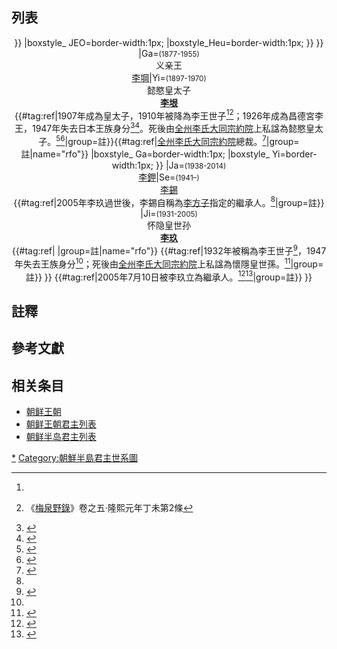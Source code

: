 ==列表==
<center>
{{chart/start}}
{{chart|border=0 | | | | | | | | | | | | | |:| ado |ado=过继}}
{{chart| | | | | | | | | As |As=<small>(？-1274)</small><br>[[李安社|朝鲜穆祖]]<br>李安社
|boxstyle_ As=border-width:1px;
}}
{{chart| | | | | | | | | |!}}
{{chart| | | | | | | | | Xl |Xl=[[李行里|朝鲜翼祖]]<br>李行-{里}-
|boxstyle_ Xl=border-width:1px;
}}
{{chart| | | | | | | | | |!}}
{{chart| | | | | | | | | Lc |Lc=<small>(？-1342)</small><br>[[李椿_(朝鲜)|朝鲜度祖]]<br>李椿
|boxstyle_ Lc=border-width:1px;
}}
{{chart| | | | | | | | | |!}}
{{chart| | | | | | | | | Zc |Zc=<small>(1315-1360)</small><br>[[李子春|朝鲜桓祖]]<br>李子春
|boxstyle_ Zc=border-width:1px;
}}
{{chart| | | | | | | | | |!}}
{{chart| | | | | | | | | Cg |Cg=<small>(1335-1408)</small><br>'''[[李成桂|朝鲜太祖]]'''<br>李成桂<br>'''1392-1398'''}}
{{chart| | | | | |,|-|-|-|(}} 
{{chart| | | | | JEO | | TAE | JEO=<small>(1357-1419)</small><br>'''[[朝鮮定宗|朝鮮定宗]]'''<br>李曔<br>'''1399-1400'''|TAE=<small>(1367-1422)</small><br>'''[[朝鲜太宗|朝鲜太宗]]'''<br>李芳远<br>'''1400-1418'''
{{#tag:ref|1401年正式被封為朝鮮國王；此前的朝鮮君主使用的頭銜是「高麗權知國事」、「朝鮮權知國事」。<ref>{{cite web|title=국호를 정하는 문제에 대한 예부의 자문을 계품사 조임이 가져오다|url=http://sillok.history.go.kr/id/waa_10111027_001|website=[[朝鮮王朝實錄|朝鮮王朝實錄]]|access-date=2020-07-30|archive-date=2020-11-29|archive-url=https://web.archive.org/web/20201129074926/http://sillok.history.go.kr/id/waa_10111027_001|dead-url=no}}《太祖實錄》第2卷；太祖元年十一月二十七日，第1條</ref><ref>{{cite web|title=사신 장근과 단목예가 받들고 온 명나라 황제의 고명|url=http://sillok.history.go.kr/id/wca_10106012_001|website=朝鮮王朝實錄|access-date=2020-07-30|archive-date=2020-11-29|archive-url=https://web.archive.org/web/20201129064002/http://sillok.history.go.kr/id/wca_10106012_001|dead-url=no}}《太宗實錄》第1卷；太宗元年六月十二日，第1條</ref>|group=註}}
}}
{{chart| | | | | | | | | |!}}
{{chart| | | | | | | | | SEJ |SEJ=<small>(1397-1450)</small><br>'''[[朝鮮世宗|朝鮮世宗]]'''<br>李祹<br>'''1418-1450'''}}
{{chart| | | | | |,|-|-|-|(|}}
{{chart| | | | | MUN | | SEJ |MUN=<small>(1414-1452)</small><br>'''[[朝鮮文宗|朝鮮文宗]]'''<br>李珦<br>'''1450-1452'''|SEJ=<small>(1417-1468)</small><br>'''[[朝鮮世祖|朝鮮世祖]]'''<br>李瑈<br>'''1455-1468'''}}
{{chart| | | | | |!| | | |)|-|-|-|.}}
{{chart| | | | | DAN | | UIG | | YEJ |DAN=<small>(1441-1457)</small><br>'''[[朝鮮端宗|朝鮮端宗]]'''<br>李弘暐<br>'''1452-1455'''|UIG=<small>(1438-1457)</small><br>[[懿敬世子|朝鮮德宗]]<br>李暲|YEJ=<small>(1450-1469)</small><br>'''[[朝鮮睿宗|朝鮮睿宗]]'''<br>李晄<br>'''1468-1469'''
|boxstyle_ UIG=border-width:1px;
}}
{{chart| | | | | | | | | |!|F|~|~|J| |}}
{{chart| | | | | | | | | SEO |SEO=<small>(1457-1494)</small><br>'''[[朝鮮成宗|朝鮮成宗]]'''<br>李娎<br>'''1469-1494'''}}
{{chart| | | | | |,|-|-|-|(}}
{{chart| | | | | YEO | | JUN |YEO=<small>(1476-1506)</small><br>'''[[燕山君|燕山君]]'''<br>李㦕<br>'''1494-1506'''|JUN=<small>(1486-1544)</small><br>'''[[朝鮮中宗|朝鮮中宗]]'''<br>李怿<br>'''1506-1544'''}}
{{chart| | | | | |,|-|-|-|+|-|-|-|.}}
{{chart| | | | | INJ | | DEO | | MYE |INJ=<small>(1515-1545)</small><br>'''[[朝鮮仁宗|朝鮮仁宗]]'''<br>李峼<br>'''1544-1545'''|MYE=<small>(1534-1567)</small><br>'''[[朝鮮明宗|朝鮮明宗]]'''<br>李峘<br>'''1545-1567'''|DEO=<small>(1530-1559)</small><br>[[德興大院君|德興大院君]]<br>李岹
|boxstyle_ DEO=border-width:1px;
}}
{{chart| | | | | | | | | |!|F|~|~|J}}
{{chart| | | | | | | | | SEN | SEN=<small>(1552-1608)</small><br>'''[[朝鮮宣祖|朝鮮宣祖]]'''<br>李昖<br>'''1567-1608'''}}
{{chart| | | | | |,|-|-|-|+|-|-|-|.}}
{{chart| | | | | GWA | | JEO | |Heu |GWA=<small>(1574-1641)</small><br>'''[[光海君|光海君]]'''<br>李珲<br>'''1608-1623'''|JEO=<small>(1580-1619)</small><br>[[定遠君|朝鮮元宗]]<br>李琈|Heu=<small>(1598-1624)</small><br>[[興安君_(1598年)|兴安君]]<br>李瑅<br>
{{#tag:ref|1624年的[[李适之亂|李适之亂]]中被擁立為王。<ref>{{cite web|title=심기원·신경진·장만이 상의하여 흥안군 이제를 죽이다|url=http://sillok.history.go.kr/id/wpa_10202016_007|website=朝鮮王朝實錄|access-date=2020-07-30|archive-date=2020-11-29|archive-url=https://web.archive.org/web/20201129080619/http://sillok.history.go.kr/id/wpa_10202016_007|dead-url=no}}《仁祖實錄》第4卷；仁祖二年二月十六日，第7條</ref>|group=註}}
|boxstyle_ JEO=border-width:1px;
|boxstyle_Heu=border-width:1px;
}}
{{chart| | | | | | | | | |)|-|-|-|-|-|-|-|.| }}
{{chart| | | | | | | | | INJ | | | | | | Qu |INJ=<small>(1595-1649)</small><br>'''[[朝鮮仁祖|朝鮮仁祖]]'''<br>李倧<br>'''1623-1649'''|Qu=<small>(1599-1615)</small><br>[[绫昌大君|绫昌大君]]<br>李佺
|boxstyle_ Qu=border-width:1px;
}}
{{chart| | | | | | | | | |)|-|-|-|-|-|-|.|:| |}}
{{chart| | | | | | | | | HYO | | | | | |Inp | |HYO=<small>(1619-1659)</small><br>'''[[朝鮮孝宗|朝鮮孝宗]]'''<br>李淏<br>'''1649-1659'''|Inp=<small>(1622-1658)</small><br>[[麟坪大君|麟坪大君]]<br>李㴭
|boxstyle_Inp=border-width:1px;
}}
{{chart| | | | | | | | | |!| | | | | | | |!}}
{{chart| | | | | | | | | HYE | | | | | |Fun | |HYE=<small>(1641-1674)</small><br>'''[[朝鮮顯宗|朝鮮顯宗]]'''<br>李棩<br>'''1659-1674'''|Fun=<small>(1639-1670)</small><br>[[福宁君|福宁君]]<br>李栯
|boxstyle_Fun=border-width:1px;
}}
{{chart| | | | | | | | | |!| | | | | | | |!}}
{{chart| | | | | | | | | SUK | | | | | |Yyj | |SUK=<small>(1661-1720)</small><br>'''[[朝鮮肅宗|朝鮮肅宗]]'''<br>李焞<br>'''1674-1720'''|Yyj=<small>(1661-1722)</small><br>[[义原君|义原君]]<br>李爀
|boxstyle_Yyj=border-width:1px;
}}
{{chart| | | | | |,|-|-|-|+|-|-|-|.| | | |!}}
{{chart| | | | | GYE | | YEO | | Yl | |Axj | |GYE=<small>(1688-1724)</small><br>'''[[朝鮮景宗|朝鮮景宗]]'''<br>李昀<br>'''1720-1724'''|YEO=<small>(1694-1776)</small><br>'''[[朝鮮英祖|朝鮮英祖]]'''<br>李昑<br>'''1724-1776'''|Axj=<small>(1693-1763)</small><br>[[安兴君|安兴君]]<br>李埱|Yl=<small>(1699-1719)</small><br>[[延龄君|延龄君]]<br>李昍
|boxstyle_ Yl=border-width:1px;
|boxstyle_Axj=border-width:1px;Axj
}}
{{chart| | | | | |,|-|-|-|(| | | |:| | | |!}}
{{chart|border=1| | | | | SAD | | Zhx | | |:| | |Zhy |SAD=<small>(1719-1728)</small><br>[[孝章世子|朝鲜真宗]]<br>李緈|Zhx=<small>(1735-1762)</small><br>[[莊獻世子|朝鲜莊祖]]<br>李愃|Zhy=<small>(1728-1796)</small><br>[[李鎭翼|李鎭翼]]<ref>{{cite web|title=璇源續譜卷之六（元宗大王子孫錄·綾昌大君派）|url=http://visualjoseon.aks.ac.kr/viewer/view?itemId=jb&gubun=pa&dataId=K24725_006%5E%EB%8A%A5%EC%B0%BD%EB%8C%80%EA%B5%B0%ED%8C%8C%5E%EB%8A%A5%EC%B0%BD%EB%8C%80%EA%B5%B0%ED%8C%8C|website=장서각기록유산DB|access-date=2020-06-17|archive-date=2020-08-04|archive-url=https://web.archive.org/web/20200804172610/http://visualjoseon.aks.ac.kr/viewer/view?itemId=jb&gubun=pa&dataId=K24725_006%5E%EB%8A%A5%EC%B0%BD%EB%8C%80%EA%B5%B0%ED%8C%8C%5E%EB%8A%A5%EC%B0%BD%EB%8C%80%EA%B5%B0%ED%8C%8C|dead-url=no}}（第十五面、第十六面）</ref>
}}
{{chart| | | | | |:|,|-|-|+|-|-|.|:| | | |!}}
{{chart| | | | | JEO | | EUN | | Euns | |Biy|JEO=<small>(1752-1800)</small><br>'''[[朝鲜正祖|朝鲜正祖]]'''<br>-{李祘}-<br>'''1776-1800'''|EUN=<small>(1754-1801)</small><br>[[恩彦君|恩彦君]]<br>李裀|Euns=<small>(1755-1771)</small><br>[[恩信君|恩信君]]<br>李禛|Biy=<small>(1752-1822)</small><br>[[李秉源|李秉源]]
|boxstyle_ EUN=border-width:1px;
|boxstyle_ Euns=border-width:1px;
|boxstyle_Biy=border-width:1px;
}}
{{chart| | | | | |!| | | |!| | | |L|~|~|7|!}}
{{chart| | | | | SUN | | JEO | | | | | | Qi |SUN=<small>(1790-1834)</small><br>'''[[朝鮮純祖|朝鮮純祖]]'''<br>李玜<br>'''1800-1834'''|JEO=<small>(1785-1841)</small><br>[[全溪大院君|全溪大院君]]<br>李㼅|Qi=<small>(1788-1836)</small><br>南延君<br>[[李球|李球]]
|boxstyle_ JEO=border-width:1px;
|boxstyle_ Qi=border-width:1px;
}}
{{chart| | | | | |!|L|~|7|!| | | | | | | |!}}
{{chart| | | | | HYO | | CHE | | | | | | Xy |HYO=<small>(1809-1830)</small><br>[[孝明世子|朝鲜文祖]]<br>李旲|CHE=<small>(1831-1863)</small><br>'''[[朝鮮哲宗|朝鮮哲宗]]'''<br>李昪<br>'''1849-1864'''|Xy=<small>(1820-1898)</small><br>[[兴宣大院君|兴宣大院君]]<br>李昰应
|boxstyle_ HYO=border-width:1px;
|boxstyle_ Xy=border-width:1px;
}}
{{chart| | | | | |!|L|~|~|~|~|~|~|~|~|~|7|!}}
{{chart| | | | | Hu | | | | | | | | | | Xi |Hu=<small>(1827-1849)</small><br>'''[[朝鮮憲宗|朝鮮憲宗]]'''<br>李烉<br>'''1834-1849'''|Xi=<small>(1852-1919)</small><br>'''[[朝鮮高宗|朝鮮高宗]]'''<br>李㷩<br>{{nowrap|'''1864-1907'''}}<br>
{{#tag:ref|1895年稱「[[大君主|大君主]]」、1897年稱帝<ref>{{cite web|title=총리대신 등이 왕실의 존칭을 새 규례를 갖추어 아뢰다|url=http://sillok.history.go.kr/id/wza_13112017_001|website=朝鮮王朝實錄|access-date=2020-07-30|archive-date=2020-11-29|archive-url=https://web.archive.org/web/20201129073412/http://sillok.history.go.kr/id/wza_13112017_001|dead-url=no}}《高宗實錄》第32卷；高宗三十一年十二月十七日，第1條</ref><ref>{{cite web|title=국호를 대한으로 하고 임금을 황제로 칭한다고 선포하다|url=http://sillok.history.go.kr/id/wza_13410013_002|website=朝鮮王朝實錄|access-date=2020-07-30|archive-date=2020-11-29|archive-url=https://web.archive.org/web/20201129080955/http://sillok.history.go.kr/id/wza_13410013_002|dead-url=no}}《高宗實錄》第36卷；1897年10月13日，第1條</ref>；1907年讓位成為「太皇帝」，1910年被降為德壽宮李太王。<ref>{{cite book|author=小川原宏幸|title=伊藤博文の韓国併合構想と朝鮮社会――王権論の相克|date=2010-01-28|publisher=[[岩波書店|岩波書店]]|isbn=978-4000221795|pages=153, 163}}</ref><ref name="mj43">{{cite wikisource|title=明治四十三年八月二十九日詔勅 | wslink = 前韓國皇帝ヲ册シテ王ト爲シ皇太子及將來ノ世嗣、太皇帝及各其儷匹ノ稱呼ヲ定メ竝ニ禮遇ノ件|wslanguage=ja|quote=前韓國皇帝ヲ册シテ王ト爲シ昌德宮李王ト稱シ……皇太子及將來ノ世嗣ヲ王世子トシ太皇帝ヲ太王ト爲シ德壽宮李太王ト稱シ……}}</ref>|group=註}}
}}
{{chart| | | | | | | | | |,|-|-|-|v|-|-|-|^|-|-|-|.| }}
{{chart| | | | | | | | | Zh | | Ga | | | | | | Yi |Zh=<small>(1874-1926)</small><br>'''[[朝鲜纯宗|朝鲜纯宗]]'''<br>李坧<br>'''1907-1910'''<br>
{{#tag:ref|1910年被降為昌德宮李王。<ref name="mj43" />|group=註}}
|Ga=<small>(1877-1955)</small><br>义亲王<br>[[李堈|李堈]]|Yi=<small>(1897-1970)</small><br>懿愍皇太子<br>'''[[李垠|李垠]]'''<br>
{{#tag:ref|1907年成為皇太子，1910年被降為李王世子<ref name="mj43" /><ref>{{cite web|title=英親王垠을 皇太子로 封함|url=http://db.history.go.kr/item/level.do?sort=levelId&dir=ASC&start=1&limit=20&page=1&pre_page=1&setId=-1&prevPage=0&prevLimit=&itemId=sa&types=o&synonym=off&chinessChar=on&brokerPagingInfo=&levelId=sa_001_0050_0100_0020&position=-1|accessdate=8 July 2020|archive-date=2020-07-11|archive-url=https://web.archive.org/web/20200711142528/http://db.history.go.kr/item/level.do?sort=levelId&dir=ASC&start=1&limit=20&page=1&pre_page=1&setId=-1&prevPage=0&prevLimit=&itemId=sa&types=o&synonym=off&chinessChar=on&brokerPagingInfo=&levelId=sa_001_0050_0100_0020&position=-1|dead-url=no}}《[[梅泉野錄|梅泉野錄]]》卷之五·隆熙元年丁未第2條</ref>；1926年成為昌德宮李王，1947年失去日本王族身分<ref>{{cite web|title=왕공족보(王公族譜)|url=http://jsg.aks.ac.kr/dir/view?catePath=&dataId=JSG_K2-4732|website=디지털 장서각|accessdate=2020-05-28|archive-date=2021-10-20|archive-url=https://web.archive.org/web/20211020070426/https://jsg.aks.ac.kr/dir/view?catePath=&dataId=JSG_K2-4732|dead-url=no}}</ref><ref name=con47>{{cite wikisource|title=日本國憲法|wslink=日本國憲法|wslanguage=zh|quote=[第三章第十四條]……[[華族_(日本)|華族]]以及其他貴族制度，一概不予承認。}}</ref>。死後由[[全州李氏大同宗約院|全州李氏大同宗約院]]上私諡為懿愍皇太子。<ref>{{cite news|title=영친왕장례…19일장으로|url=https://news.joins.com/article/1236661|accessdate=2020-07-25|agency=中央日報|date=1970-05-04|archive-date=2020-07-25|archive-url=https://web.archive.org/web/20200725143942/https://news.joins.com/article/1236661|dead-url=no}}</ref><ref>{{cite news|title=의민(懿愍) 황태자(皇太子) 영원(英園)에 예장(禮葬)|url=https://newslibrary.chosun.com/view/article_view.html?id=1509819700510m10711&set_date=19700510&page_no=7|accessdate=2020-07-28|agency=朝鮮日報|date=1970-05-12|archive-date=2020-12-01|archive-url=https://web.archive.org/web/20201201113520/https://newslibrary.chosun.com/view/article_view.html?id=1509819700510m10711&set_date=19700510&page_no=7|dead-url=no}}</ref>|group=註}}{{#tag:ref|[[全州李氏大同宗約院|全州李氏大同宗約院]]總裁。<ref>{{cite web|title=역대 총재|url=http://www.rfo.co.kr/director1.htm|website=全州李氏大同宗約院|accessdate=2020-07-30|archive-date=2020-06-21|archive-url=https://web.archive.org/web/20200621104839/http://rfo.co.kr/director1.htm|dead-url=no}}</ref>|group=註|name="rfo"}}
|boxstyle_ Ga=border-width:1px;
|boxstyle_ Yi=border-width:1px;
}}
{{chart| | | | | | | | | |,|-|-|-|+|-|-|-|.| | | |!}}
{{chart|border=1| | | | | | | | | Hy | | Ja | | Se | | Ji | |Hy=<small>(1919-2020)</small><br>[[李海瑗|李海瑗]]<br>
{{#tag:ref|2006年9月29日自行加冕，自稱女皇。<ref name=hae>{{cite news|last=Park|first=Sung-ha|title=Coronation of Korea’s new empress leads to royal family controversy|url=https://koreajoongangdaily.joins.com/news/article/article.aspx?aid=2831239|accessdate=9 July 2020|date=2006-10-22|archive-date=2020-08-15|archive-url=https://web.archive.org/web/20200815181455/https://koreajoongangdaily.joins.com/news/article/article.aspx?aid=2831239|dead-url=no}}</ref><ref>{{cite news|author=김진수|title=황실의 부활이냐 그들만의 이벤트냐|url=https://weekly.donga.com/3/all/11/80456/1|accessdate=2020-07-25|agency=東亞日報|date=2006-10-18|archive-date=2020-07-25|archive-url=https://web.archive.org/web/20200725212130/https://weekly.donga.com/3/all/11/80456/1|dead-url=no}}</ref>|group=註}}
|Ja=<small>(1938-2014)</small><br>[[李鉀|李鉀]]|Se=<small>(1941–)</small><br />[[李錫_(1941年)|李錫]]<br>
{{#tag:ref|2005年李玖過世後，李錫自稱為[[李方子|李方子]]指定的繼承人。<ref name=hae />|group=註}}
|Ji=<small>(1931-2005)</small><br>怀隐皇世孙<br>'''[[李玖|李玖]]'''<br>{{#tag:ref| |group=註|name="rfo"}}
{{#tag:ref|1932年被稱為李王世子<ref>{{cite web|url=https://dl.ndl.go.jp/info:ndljp/pid/2957971/3|title=官報. 1932年01月06日|website=國立國會図書館デジタルコレクション|accessdate=2020-07-17|archive-date=2021-10-17|archive-url=https://web.archive.org/web/20211017050732/https://dl.ndl.go.jp/info:ndljp/pid/2957971/3|dead-url=no}}</ref>，1947年失去王族身分<ref name=con47 />；死後由[[全州李氏大同宗約院|全州李氏大同宗約院]]上私諡為懷隱皇世孫。<ref>{{cite news|title=조선 ‘마지막 황세손’ 이구, 한국말 서툴렀던 이유는?|url=https://www.donga.com/news/article/all/20171206/87604653/2|accessdate=2020-07-25|agency=東亞日報|date=2017-12-06|archive-date=2020-07-25|archive-url=https://web.archive.org/web/20200725144336/https://www.donga.com/news/article/all/20171206/87604653/2|dead-url=no}}</ref>|group=註}}
}}
{{chart| | | | | | | | | | | | | |!|F|~|~|~|~|~|~|J}}
{{chart|border=1| | | | | | | | | | | | | Yu |Yu=<small>(1962-)</small><br>皇嗣孫<br>'''[[李源_(1962年)|李源]]'''<br>{{#tag:ref| |group=註|name="rfo"}}
{{#tag:ref|2005年7月10日被李玖立為繼承人。<ref>{{cite news|last=Sin|first=Hyeon-jun|title=끊어진 조선황실 후계 40대 회사원이 잇는다|url=https://m.chosun.com/svc/article.html?sname=news&contid=2005072170015|accessdate=7 June 2020|date=21 July 2005|archive-date=2020-06-07|archive-url=https://web.archive.org/web/20200607154034/https://m.chosun.com/svc/article.html?sname=news&contid=2005072170015|dead-url=no}}</ref><ref>{{cite news|title=황실 후손 생활 담은 다큐 만들고파|url=https://m.chosun.com/svc/article.html?sname=news&contid=2005081870331|accessdate=7 June 2020|publisher=[[朝鮮日報|朝鮮日報]]|date=18 August 2005|archive-date=2020-06-07|archive-url=https://web.archive.org/web/20200607160551/https://m.chosun.com/svc/article.html?sname=news&contid=2005081870331|dead-url=no}}</ref>|group=註}}
}}
{{chart/end}}
</center>

== 註釋 ==
{{reflist|group=註}}

== 參考文獻 ==
{{reflist|30em}}

==相关条目==
*[[朝鲜王朝|朝鲜王朝]]
*[[朝鲜王朝君主列表|朝鲜王朝君主列表]]
*[[朝鲜半岛君主列表|朝鲜半岛君主列表]]

{{朝鮮國王}}
{{大韓帝國皇帝}}
{{李王家}}

[[Category:朝鮮王朝君主|*]]
[[Category:朝鮮半島君主世系圖|Category:朝鮮半島君主世系圖]]